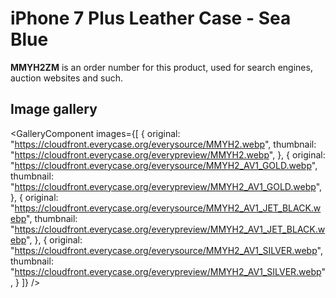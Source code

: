 
# iPhone 7 Plus Leather Case - Sea Blue

<Callout type='info' emoji='👉🏻'>**MMYH2ZM** is an order number for this product, used for search engines, auction websites and such.</Callout>

## Image gallery

<GalleryComponent
    images={[
      {
        original: "https://cloudfront.everycase.org/everysource/MMYH2.webp",
        thumbnail: "https://cloudfront.everycase.org/everypreview/MMYH2.webp",
      },
      {
        original: "https://cloudfront.everycase.org/everysource/MMYH2_AV1_GOLD.webp",
        thumbnail: "https://cloudfront.everycase.org/everypreview/MMYH2_AV1_GOLD.webp",
      },
      {
        original: "https://cloudfront.everycase.org/everysource/MMYH2_AV1_JET_BLACK.webp",
        thumbnail: "https://cloudfront.everycase.org/everypreview/MMYH2_AV1_JET_BLACK.webp",
      },
      {
        original: "https://cloudfront.everycase.org/everysource/MMYH2_AV1_SILVER.webp",
        thumbnail: "https://cloudfront.everycase.org/everypreview/MMYH2_AV1_SILVER.webp",
      }
    ]}
  />
